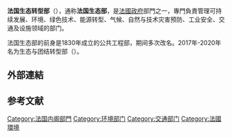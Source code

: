 {{Multiple issues|
{{Expand language|1=fr|time=2021-04-13T13:13:24+00:00}}
{{Unreferenced|time=2021-04-13T13:13:24+00:00}}
}}
{{Infobox Government agency
|agency_name = 法国生态转型部
|nativename = Ministère de la Transition écologique
|jurisdiction = [[法國|法國]]
 | logo   =
|logo_width = 
|logo_caption = 
|picture = 
|picture_caption = 
|formed = 
|date1 = 
|date1_name = 
|date2 =
|date2_name =
|preceding1 = ministère de la Transition écologique et solidaire 2017
|preceding2 =
|dissolved =
|superseding =
|headquarters = [[法國|法國]][[巴黎|巴黎]][[巴黎第七區|第七區]][[圣日耳曼大道|圣日耳曼大道]]246号
|latd = 
|latm = 
|lats = 
|latNS =
|longd = 
|longm = 
|longs = 
|longEW = 
|employees = 40 805
|budget = 
|chief1_title = 生态部长
|chief1 = Barbara Pompili
|chief2_title = 
|chief2 = 
|chief3_title = 
|chief3 = 
|website = {{URL|https://www.ecologique-solidaire.gouv.fr/}}
}}
{{法国政治}}

'''法国生态转型部'''（{{lang-fr|Ministère de la Transition écologique}}），通称'''法国生态部'''，是[[法國政府|法國政府]]部門之一，專門負責管理可持续发展、环境、绿色技术、能源转型、气候、自然与技术灾害预防、工业安全、交通及设施领域的部门。

法国生态部的前身是1830年成立的公共工程部，期间多次改名。2017年-2020年名为生态与团结转型部（{{lang-fr|ministère de la Transition écologique et solidaire}}）。

== 外部連結 ==
== 参考文献 ==
{{Reflist}}




{{法国政府部门}}

[[Category:法国内阁部門|Category:法国内阁部門]]
[[Category:环境部门|Category:环境部门]]
[[Category:交通部门|Category:交通部门]]
[[Category:法國環境|Category:法國環境]]